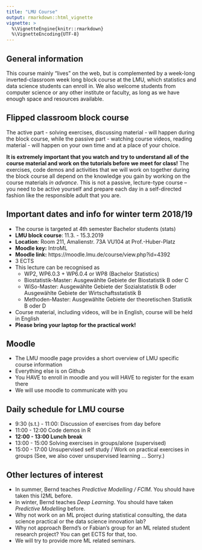 ```yaml
---
title: "LMU Course"
output: rmarkdown::html_vignette
vignette: >
  %\VignetteEngine{knitr::rmarkdown}
  %\VignetteEncoding{UTF-8}
---
```


## General information

This course mainly "lives" on the web, but is complemented by a week-long inverted-classroom week long block course at the LMU, 
which statistics and data science students can enroll in.
We also welcome students from computer science or any other institute or faculty, as long as we have enough space and resources available. 

## Flipped classroom block course

The active part - solving exercises, discussing material - will happen during the block course, while the passive part - watching course videos, reading material - will happen on your own time and at a place of your choice. 

**It is extremely important that you watch and try to understand all of the course material and work on the tutorials before we meet for class!** 
The exercises, code demos and activities that we will work on together during the block course all depend on the knowledge you gain by working on the course materials *in advance*. This is not a passive, lecture-type course -- you need to be active yourself and prepare each day in a self-directed fashion like the responsible adult that you are.

## Important dates and info for winter term 2018/19

- The course is targeted at 4th semester Bachelor students (stats)
- **LMU block course**: 11.3. - 15.3.2019
- **Location**: Room 211, Amalienstr. 73A VU104 at Prof.-Huber-Platz
- **Moodle key:** IntroML
- **Moodle link:** https://moodle.lmu.de/course/view.php?id=4392
- 3 ECTS
- This lecture can be recognised as 
    - WP2, WP6.0.3 + WP6.0.4 or WP8 (Bachelor Statistics)
    - Biostatistik-Master: Ausgewählte Gebiete der Biostatistik B oder C
    - WiSo-Master: Ausgewählte Gebiete der Sozialstatistik B oder Ausgewählte Gebiete der Wirtschaftsstatistik B
    - Methoden-Master: Ausgewählte Gebiete der theoretischen Statistik B oder D
- Course material, including videos, will be in English, course will be held in English
- **Please bring your laptop for the practical work!**

## Moodle

- The LMU moodle page provides a short overview of LMU specific course information
- Everything else is on Github
- You HAVE to enroll in moodle and you will HAVE to register for the exam there
- We will use moodle to communicate with you 

## Daily schedule for LMU course

- 9:30 (s.t.) - 11:00: Discussion of exercises from day before 
- 11:00 - 12:00 Code demos in R
- **12:00 - 13:00 Lunch break**
- 13:00 - 15:00 Solving exercises in groups/alone (supervised) 
- 15:00 - 17:00 Unsupervised self study / Work on practical exercises in groups (See, we also cover unsupervised learning ... Sorry.)

## Other lectures of interest 

- In summer, Bernd teaches *Predictive Modelling / FCIM*. You should have taken this I2ML before.
- In winter, Bernd teaches *Deep Learning*. You should have taken *Predictive Modelling* before.
- Why not work on an ML project during statistical consulting, the data science practical or the data science innovation lab?
- Why not approach Bernd's or Fabian's group for an ML related student research project? 
  You can get ECTS for that, too.
- We will try to provide more ML related seminars.



